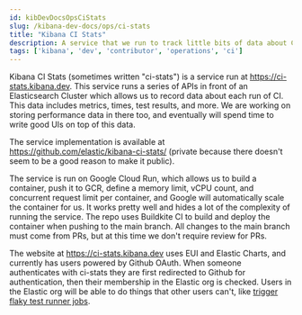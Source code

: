 ```yaml
---
id: kibDevDocsOpsCiStats
slug: /kibana-dev-docs/ops/ci-stats
title: "Kibana CI Stats"
description: A service that we run to track little bits of data about CI runs.
tags: ['kibana', 'dev', 'contributor', 'operations', 'ci']
---
```


Kibana CI Stats (sometimes written "ci-stats") is a service run at https://ci-stats.kibana.dev. This service runs a series of APIs in front of an Elasticsearch Cluster which allows us to record data about each run of CI. This data includes metrics, times, test results, and more. We are working on storing performance data in there too, and eventually will spend time to write good UIs on top of this data.

The service implementation is available at https://github.com/elastic/kibana-ci-stats/ (private because there doesn't seem to be a good reason to make it public).

The service is run on Google Cloud Run, which allows us to build a container, push it to GCR, define a memory limit, vCPU count, and concurrent request limit per container, and Google will automatically scale the container for us. It works pretty well and hides a lot of the complexity of running the service. The repo uses Buildkite CI to build and deploy the container when pushing to the main branch. All changes to the main branch must come from PRs, but at this time we don't require review for PRs.

The website at https://ci-stats.kibana.dev uses EUI and Elastic Charts, and currently has users powered by Github OAuth. When someone authenticates with ci-stats they are first redirected to Github for authentication, then their membership in the Elastic org is checked. Users in the Elastic org will be able to do things that other users can't, like [trigger flaky test runner jobs](https://ci-stats.kibana.dev/trigger_flaky_test_runner).